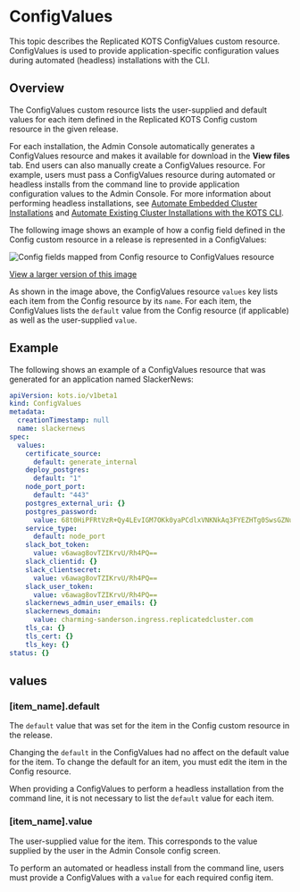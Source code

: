 # ConfigValues

This topic describes the Replicated KOTS ConfigValues custom resource. ConfigValues is used to provide application-specific configuration values during automated (headless) installations with the CLI.

## Overview

The ConfigValues custom resource lists the user-supplied and default values for each item defined in the Replicated KOTS Config custom resource in the given release.

For each installation, the Admin Console automatically generates a ConfigValues resource and makes it available for download in the **View files** tab. End users can also manually create a ConfigValues resource. For example, users must pass a ConfigValues resource during automated or headless installs from the command line to provide application configuration values to the Admin Console. For more information about performing headless installations, see [Automate Embedded Cluster Installations](/enterprise/installing-embedded-automation) and [Automate Existing Cluster Installations with the KOTS CLI](/enterprise/installing-existing-cluster-automation).

The following image shows an example of how a config field defined in the Config custom resource in a release is represented in a ConfigValues:

![Config fields mapped from Config resource to ConfigValues resource](/images/configvalues-diagram.png)

[View a larger version of this image](/images/configvalues-diagram.png)

As shown in the image above, the ConfigValues resource `values` key lists each item from the Config resource by its `name`. For each item, the ConfigValues lists the `default` value from the Config resource (if applicable) as well as the user-supplied `value`. 

## Example

The following shows an example of a ConfigValues resource that was generated for an application named SlackerNews:

```yaml
apiVersion: kots.io/v1beta1
kind: ConfigValues
metadata:
  creationTimestamp: null
  name: slackernews
spec:
  values:
    certificate_source:
      default: generate_internal
    deploy_postgres:
      default: "1"
    node_port_port:
      default: "443"
    postgres_external_uri: {}
    postgres_password:
      value: 68t0HiPFRtVzR+Qy4LEvIGM7OKk0yaPCdlxVNKNkAq3FYEZHTg0SwsGZNumRXcJhJAl2i5g3jS4=
    service_type:
      default: node_port
    slack_bot_token:
      value: v6awag8ovTZIKrvU/Rh4PQ==
    slack_clientid: {}
    slack_clientsecret:
      value: v6awag8ovTZIKrvU/Rh4PQ==
    slack_user_token:
      value: v6awag8ovTZIKrvU/Rh4PQ==
    slackernews_admin_user_emails: {}
    slackernews_domain:
      value: charming-sanderson.ingress.replicatedcluster.com
    tls_ca: {}
    tls_cert: {}
    tls_key: {}
status: {}
```

## values

### [item_name].default

The `default` value that was set for the item in the Config custom resource in the release.

Changing the `default` in the ConfigValues had no affect on the default value for the item. To change the default for an item, you must edit the item in the Config resource.

When providing a ConfigValues to perform a headless installation from the command line, it is not necessary to list the `default` value for each item.

### [item_name].value

The user-supplied value for the item. This corresponds to the value supplied by the user in the Admin Console config screen.

To perform an automated or headless install from the command line, users must provide a ConfigValues with a `value` for each required config item.

